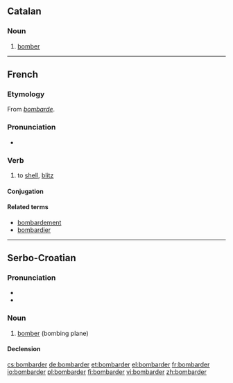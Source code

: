 ==Catalan==

===Noun===
{{infl|ca|noun}}

# [[bomber]]

----

==French==

===Etymology===
From ''[[bombarde]]''.

===Pronunciation===
* {{audio|Fr-bombarder.ogg|Audio}}

===Verb===
{{fr-verb}}

# to [[shell]], [[blitz]]

====Conjugation====
{{fr-conj-er|bombard|avoir}}

====Related terms====
* [[bombardement]]
* [[bombardier]]

----

==Serbo-Croatian==

===Pronunciation===
* {{IPA|/bombǎrdeːr/|lang=sh}}
* {{hyphenation|bom|bar|der}}

===Noun===
{{sh-noun|g=m|head=bombàrdēr|r|бомбардер|бомба̀рде̄р}}

# [[bomber]] (bombing plane)

====Declension====
{{sh-decl-noun
|bombàrdēr|bombarderi
|bombardéra|bombardera
|bombarderu|bombarderima
|bombarder|bombardere
|bombarderu|bombarderi
|bombarderu|bombarderima
|bombarderom|bombarderima
}}

[[cs:bombarder]]
[[de:bombarder]]
[[et:bombarder]]
[[el:bombarder]]
[[fr:bombarder]]
[[io:bombarder]]
[[pl:bombarder]]
[[fi:bombarder]]
[[vi:bombarder]]
[[zh:bombarder]]